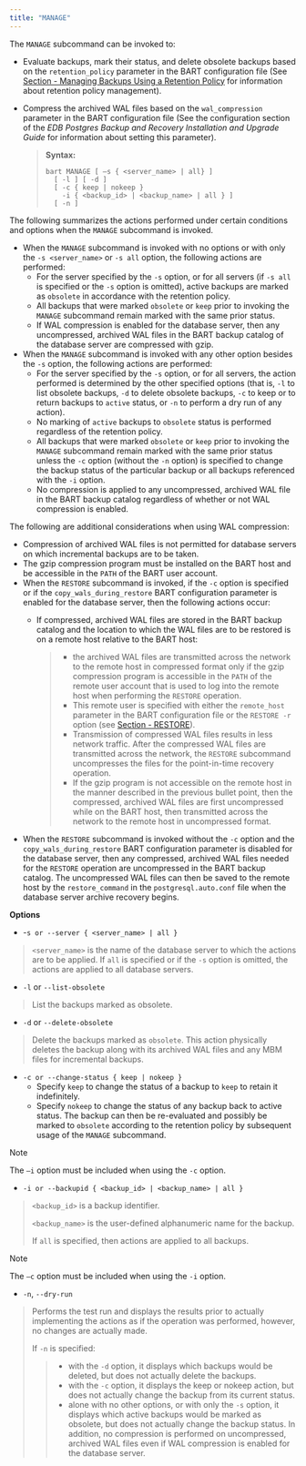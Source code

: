 ```yaml
---
title: "MANAGE"
---
```


<div id="manage" class="registered_link"></div>


The `MANAGE` subcommand can be invoked to:

  - Evaluate backups, mark their status, and delete obsolete backups based on the `retention_policy` parameter in the BART configuration file (See [Section - Managing Backups Using a Retention Policy](../../03_using_bart/02_managing_backups_using_a_retention_policy/index#managing_backups_using_a_retention_policy) for information about retention policy management).

  - Compress the archived WAL files based on the `wal_compression` parameter in the BART configuration file (See the configuration section of the *EDB Postgres Backup and Recovery Installation and Upgrade Guide* for information about setting this parameter).
    
    > **Syntax:**
    > 
    > ``` text
    > bart MANAGE [ –s { <server_name> | all} ]
    >   [ -l ] [ -d ]
    >   [ -c { keep | nokeep }
    >     -i { <backup_id> | <backup_name> | all } ]
    >   [ -n ]
    > ```

The following summarizes the actions performed under certain conditions and options when the `MANAGE` subcommand is invoked.

  - When the `MANAGE` subcommand is invoked with no options or with only the `-s <server_name>` or `-s all` option, the following actions are performed:
      - For the server specified by the `-s` option, or for all servers (if `-s all` is specified or the `-s` option is omitted), active backups are marked as `obsolete` in accordance with the retention policy.
      - All backups that were marked `obsolete` or `keep` prior to invoking the `MANAGE` subcommand remain marked with the same prior status.
      - If WAL compression is enabled for the database server, then any uncompressed, archived WAL files in the BART backup catalog of the database server are compressed with gzip.
  - When the `MANAGE` subcommand is invoked with any other option besides the `-s` option, the following actions are performed:
      - For the server specified by the `-s` option, or for all servers, the action performed is determined by the other specified options (that is, `-l` to list obsolete backups, `-d` to delete obsolete backups, `-c` to keep or to return backups to `active` status, or `-n` to perform a dry run of any action).
      - No marking of `active` backups to `obsolete` status is performed regardless of the retention policy.
      - All backups that were marked `obsolete` or `keep` prior to invoking the `MANAGE` subcommand remain marked with the same prior status unless the `-c` option (without the `-n` option) is specified to change the backup status of the particular backup or all backups referenced with the `-i` option.
      - No compression is applied to any uncompressed, archived WAL file in the BART backup catalog regardless of whether or not WAL compression is enabled.

The following are additional considerations when using WAL compression:

  - Compression of archived WAL files is not permitted for database servers on which incremental backups are to be taken.
  - The gzip compression program must be installed on the BART host and be accessible in the `PATH` of the BART user account.
  - When the `RESTORE` subcommand is invoked, if the `-c` option is specified or if the `copy_wals_during_restore` BART configuration parameter is enabled for the database server, then the following actions occur:
      - If compressed, archived WAL files are stored in the BART backup catalog and the location to which the WAL files are to be restored is on a remote host relative to the BART host:
        
        >   - the archived WAL files are transmitted across the network to the remote host in compressed format only if the gzip compression program is accessible in the `PATH` of the remote user account that is used to log into the remote host when performing the `RESTORE` operation.
        >   - This remote user is specified with either the `remote_host` parameter in the BART configuration file or the `RESTORE -r` option (see [Section - RESTORE](../../03_using_bart/03_basic_bart_subcommand_usage/08_restore#restore)).
        >   - Transmission of compressed WAL files results in less network traffic. After the compressed WAL files are transmitted across the network, the `RESTORE` subcommand uncompresses the files for the point-in-time recovery operation.
        >   - If the gzip program is not accessible on the remote host in the manner described in the previous bullet point, then the compressed, archived WAL files are first uncompressed while on the BART host, then transmitted across the network to the remote host in uncompressed format.
  - When the `RESTORE` subcommand is invoked without the `-c` option and the `copy_wals_during_restore` BART configuration parameter is disabled for the database server, then any compressed, archived WAL files needed for the `RESTORE` operation are uncompressed in the BART backup catalog. The uncompressed WAL files can then be saved to the remote host by the `restore_command` in the `postgresql.auto.conf` file when the database server archive recovery begins.

**Options**

  - \-`s or --server { <server_name> | all }`

> `<server_name>` is the name of the database server to which the actions are to be applied. If `all` is specified or if the `-s` option is omitted, the actions are applied to all database servers.

  - `-l` or `--list-obsolete`

> List the backups marked as obsolete.

  - `-d` or `--delete-obsolete`

> Delete the backups marked as `obsolete`. This action physically deletes the backup along with its archived WAL files and any MBM files for incremental backups.

  - `-c or --change-status { keep | nokeep }`
      - Specify `keep` to change the status of a backup to `keep` to retain it indefinitely.
      - Specify `nokeep` to change the status of any backup back to active status. The backup can then be re-evaluated and possibly be marked to `obsolete` according to the retention policy by subsequent usage of the `MANAGE` subcommand.

<div class="note">

<div class="title">

Note

</div>

The `–i` option must be included when using the `-c` option.

</div>

  - `-i or --backupid { <backup_id> | <backup_name> | all }`

> `<backup_id>` is a backup identifier.
> 
> `<backup_name>` is the user-defined alphanumeric name for the backup.
> 
> If `all` is specified, then actions are applied to all backups.

<div class="note">

<div class="title">

Note

</div>

The `–c` option must be included when using the `-i` option.

</div>

  - `-n`, `--dry-run`

> Performs the test run and displays the results prior to actually implementing the actions as if the operation was performed, however, no changes are actually made.
> 
> If `-n` is specified:
> 
> >   - with the `-d` option, it displays which backups would be deleted, but does not actually delete the backups.
> >   - with the `-c` option, it displays the keep or nokeep action, but does not actually change the backup from its current status.
> >   - alone with no other options, or with only the `-s` option, it displays which active backups would be marked as obsolete, but does not actually change the backup status. In addition, no compression is performed on uncompressed, archived WAL files even if WAL compression is enabled for the database server.
